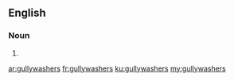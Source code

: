 ==English==

===Noun===
{{head|en|noun plural form}}

# {{plural of|gullywasher|lang=en}}

[[ar:gullywashers]]
[[fr:gullywashers]]
[[ku:gullywashers]]
[[my:gullywashers]]